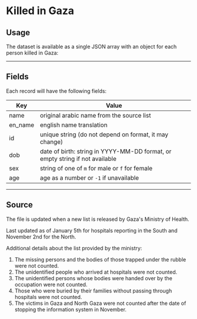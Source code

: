 # Killed in Gaza

## Usage

The dataset is available as a single JSON array with an object for each person killed in Gaza:


<JSONFileLinks resource="KilledInGaza_V2" />

---

## Fields

Each record will have the following fields:

| Key     | Value                                                                        |
| ------- | ---------------------------------------------------------------------------- |
| name    | original arabic name from the source list                                    |
| en_name | english name translation                                                     |
| id      | unique string (do not depend on format, it may change)                       |
| dob     | date of birth: string in YYYY-MM-DD format, or empty string if not available |
| sex     | string of one of `m` for male or `f` for female                              |
| age     | age as a number or `-1` if unavailable                                       |

---

## Source

The file is updated when a new list is released by Gaza's Ministry of Health.

Last updated as of January 5th for hospitals reporting in the South and November 2nd for the North.

Additional details about the list provided by the ministry:

1. The missing persons and the bodies of those trapped under the rubble were not counted.
2. The unidentified people who arrived at hospitals were not counted.
3. The unidentified persons whose bodies were handed over by the occupation were not counted.
4. Those who were buried by their families without passing through hospitals were not counted.
5. The victims in Gaza and North Gaza were not counted after the date of stopping the information system in November.
